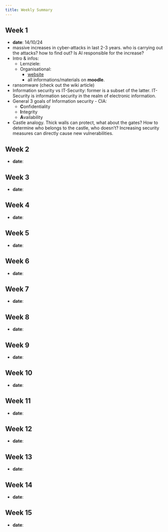 ```yaml
---
title: Weekly Summary
---
```


## Week 1

* **date**: 14/10/24 
* massive increases in cyber-attacks in last 2-3 years. 
  who is carrying out the attacks? how to find out? 
  Is AI responsible for the increase? 
* Intro & infos:
  * Lernziele:
  * Organisational:
    * [website](https://emcl.iwr.uni-heidelberg.de)
    * all informations/materials on **moodle**. 
* ransomware (check out the wiki article)
* Information security vs IT-Security: former is a subset of
  the latter. IT-Security is information security in the realm
  of electronic information.
* General 3 goals of Information security - CIA: 
  * **C**onfidentiality
  * **I**ntegrity
  * **A**vailability
* Castle analogy. Thick walls can protect, what about the gates?
  How to determine who belongs to the castle, who doesn't? 
  Increasing security measures can directly cause new vulnerabilities. 

## Week 2

* **date**: 


## Week 3

* **date**: 


## Week 4

* **date**: 


## Week 5

* **date**: 


## Week 6

* **date**: 


## Week 7

* **date**: 


## Week 8

* **date**: 


## Week 9

* **date**: 


## Week 10

* **date**: 


## Week 11

* **date**: 


## Week 12

* **date**: 


## Week 13

* **date**: 


## Week 14

* **date**: 


## Week 15

* **date**: 


